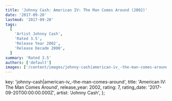 ```yaml
---
title: 'Johnny Cash: American IV: The Man Comes Around (2002)'
date: '2017-09-20'
lastmod: '2017-09-20'
tags:
  [
    'Artist Johnny Cash',
    'Rated 3.5',
    'Release Year 2002',
    'Release Decade 2000',
  ]
summary: 'Rated 3.5'
authors: ['default']
images: ['/content/images/johnny-cash|american-iv_-the-man-comes-around.jpg']
---
```


  key: 'johnny-cash|american-iv_-the-man-comes-around',
  title: 'American IV: The Man Comes Around',
  release_year: 2002,
  rating: 7,
  rating_date: '2017-09-20T00:00:00.000Z',
  artist: 'Johnny Cash',
};

<MusicRating data={data} />

